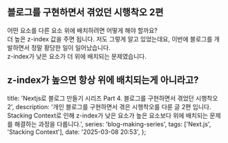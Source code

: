 ## 블로그를 구현하면서 겪었던 시행착오 2편

어떤 요소를 다른 요소 위에 배치하려면 어떻게 해야 할까요?  
더 높은 z-index 값을 주면 됩니다. 저도 그렇게 알고 있었는데요, 이번에 블로그를 개발하면서 정말 황당한 일이 일어났습니다.  
z-index가 낮은 요소가 더 위에 배치되는 문제였습니다.

## z-index가 높으면 항상 위에 배치되는게 아니라고?

  title: 'Nextjs로 블로그 만들기 시리즈 Part 4. 블로그를 구현하면서 겪었던 시행착오 2',
  description:
    '개인 블로그를 구현하면서 겪은 시행착오를 다룬 글 2편 입니다. Stacking Context로 인해 z-index가 낮은 요소가 높은 요소보다 위에 배치되는 문제를 해결하는 과정을 다룹니다.',
  series: 'blog-making-series',
  tags: ['Next.js', 'Stacking Context'],
  date: '2025-03-08 20:53',
};
